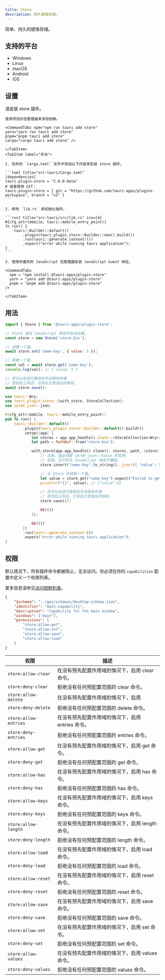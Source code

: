 ```yaml
---
title: Store
description: 持久键值存储。
---
```



<PluginLinks plugin="store" />

简单、持久的键值存储。

## 支持的平台

- Windows
- Linux
- macOS
- Android
- iOS

## 设置

请安装 store 插件。

<Tabs>
    <TabItem label="自动">

    使用项目的包管理器来添加依赖。

    <CommandTabs npm="npm run tauri add store"
    yarn="yarn run tauri add store"
    pnpm="pnpm tauri add store"
    cargo="cargo tauri add store" />

    </TabItem>
    <TabItem label="手动">

    1. 在你的 `Cargo.toml` 文件中添加以下内容来安装 store 插件。

    ```toml title="src-tauri/Cargo.toml"
    [dependencies]
    tauri-plugin-store = "2.0.0-beta"
    # 或者使用 GIT：
    tauri-plugin-store = { git = "https://github.com/tauri-apps/plugins-workspace", branch = "v2" }
    ```

    2. 修改 `lib.rs` 来初始化插件。

    ```rust title="src-tauri/src/lib.rs" ins={4}
    #[cfg_attr(mobile, tauri::mobile_entry_point)]
    fn run() {
        tauri::Builder::default()
            .plugin(tauri_plugin_store::Builder::new().build())
            .run(tauri::generate_context!())
            .expect("error while running tauri application");
    }
    ```

    3. 使用你喜欢的 JavaScript 包管理器安装 JavaScript Guest 绑定。

    <CommandTabs
      npm = "npm install @tauri-apps/plugin-store"
      yarn = "yarn add @tauri-apps/plugin-store"
      pnpm = "pnpm add @tauri-apps/plugin-store"
    />

    </TabItem>

</Tabs>

## 用法

<Tabs>
<TabItem label="JavaScript">

```js
import { Store } from '@tauri-apps/plugin-store';

// Store 会在 JavaScript 绑定时自动加载。
const store = new Store('store.bin');

// 设置一个值。
await store.set('some-key', { value: 5 });

// 获取一个值。
const val = await store.get('some-key');
console.log(val); // { value: 5 }

// 您可以在进行更改后手动保存存储
// 否则如上所述，它将在正常退出时保存。
await store.save();
```

</TabItem>
<TabItem label="Rust">

```rust title="src-tauri/src/lib.rs"
use tauri::Wry;
use tauri_plugin_store::{with_store, StoreCollection};
use serde_json::json;

#[cfg_attr(mobile, tauri::mobile_entry_point)]
pub fn run() {
    tauri::Builder::default()
        .plugin(tauri_plugin_store::Builder::default().build())
        .setup(|app| {
            let stores = app.app_handle().state::<StoreCollection<Wry>>();
            let path = PathBuf::from("store.bin");

            with_store(app.app_handle().clone(), stores, path, |store| {
                // 注意，值必须是 serde_json::Value 的实例，
                // 否则，它们将与 JavaScript 绑定不兼容。
                store.insert("some-key".to_string(), json!({ "value": 5 }))?;

                // 从 Store 中获取一个值。
                let value = store.get("some-key").expect("Failed to get value from store");
                println!("{}", value); // {"value":5}

                // 您可以在进行更改后手动保存存储
                // 否则如上所述，它将在正常退出时保存。
                store.save()?;

                Ok(())
            });

            Ok(())
        })
        .run(tauri::generate_context!())
        .expect("error while running tauri application");
}
```

</TabItem>
</Tabs>

## 权限

默认情况下，所有插件命令都被阻止，无法访问。你必须在你的 `capabilities` 配置中定义一个权限列表。

更多信息请参见[访问控制列表](/zh-cn/reference/acl)。

```json title="src-tauri/capabilities/main.json" ins={6-11}
{
	"$schema": "../gen/schemas/desktop-schema.json",
	"identifier": "main-capability",
	"description": "Capability for the main window",
	"windows": ["main"],
	"permissions": [
		"store:allow-get",
		"store:allow-set",
		"store:allow-save",
		"store:allow-load"
	]
}
```

| 权限                  | 描述                                              |
| --------------------- | ------------------------------------------------- |
| `store:allow-clear`   | 在没有预先配置作用域的情况下，启用 clear 命令。   |
| `store:deny-clear`    | 拒绝没有任何预配置范围的 clear 命令。             |
| `store:allow-delete`  | 在没有预先配置作用域的情况下，启用                |
| `store:deny-delete`   | 拒绝没有任何预配置范围的 delete 命令。            |
| `store:allow-entries` | 在没有预先配置作用域的情况下，启用 entries 命令。 |
| `store:deny-entries`  | 拒绝没有任何预配置范围的 entries 命令。           |
| `store:allow-get`     | 在没有预先配置作用域的情况下，启用 get 命令。     |
| `store:deny-get`      | 拒绝没有任何预配置范围的 get 命令。               |
| `store:allow-has`     | 在没有预先配置作用域的情况下，启用 has 命令。     |
| `store:deny-has`      | 拒绝没有任何预配置范围的 has 命令。               |
| `store:allow-keys`    | 在没有预先配置作用域的情况下，启用 keys 命令。    |
| `store:deny-keys`     | 拒绝没有任何预配置范围的 keys 命令。              |
| `store:allow-length`  | 在没有预先配置作用域的情况下，启用 length 命令。  |
| `store:deny-length`   | 拒绝没有任何预配置范围的 length 命令。            |
| `store:allow-load`    | 在没有预先配置作用域的情况下，启用 load 命令。    |
| `store:deny-load`     | 拒绝没有任何预配置范围的 load 命令。              |
| `store:allow-reset`   | 在没有预先配置作用域的情况下，启用 reset 命令。   |
| `store:deny-reset`    | 拒绝没有任何预配置范围的 reset 命令。             |
| `store:allow-save`    | 在没有预先配置作用域的情况下，启用 save 命令。    |
| `store:deny-save`     | 拒绝没有任何预配置范围的 save 命令。              |
| `store:allow-set`     | 在没有预先配置作用域的情况下，启用 set 命令。     |
| `store:deny-set`      | 拒绝没有任何预配置范围的 set 命令。               |
| `store:allow-values`  | 在没有预先配置作用域的情况下，启用 values 命令。  |
| `store:deny-values`   | 拒绝没有任何预配置范围的 values 命令。            |
